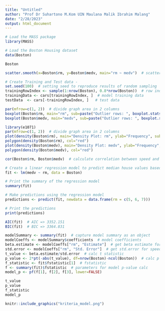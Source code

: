 ```yaml
---
title: "Untitled"
author: "Prof Dr Suhartono M.Kom UIN Maulana Malik Ibrahim Malang"
date: "2/28/2023"
output: html_document
---
```


```r
# Load the MASS package
library(MASS)

# Load the Boston Housing dataset
data(Boston)
```

```r
Boston
```

```r
scatter.smooth(x=Boston$rm, y=Boston$medv, main="rm ~ medv")  # scatterplot
```

```r
# Create Training and Test data -
set.seed(100)  # setting seed to reproduce results of random sampling
trainingRowIndex <- sample(1:nrow(Boston), 0.8*nrow(Boston))  # row indices for training data
trainingData <- cars[trainingRowIndex, ]  # model training data
testData  <- cars[-trainingRowIndex, ]   # test data
```

```r
par(mfrow=c(1, 2))  # divide graph area in 2 columns
boxplot(Boston$rm, main="rm", sub=paste("Outlier rows: ", boxplot.stats(cars$speed)$out))  # box plot for 'speed'
boxplot(Boston$medv, main="medv", sub=paste("Outlier rows: ", boxplot.stats(cars$dist)$out))  # box plot for 'distance'
```

```r
library(e1071)
par(mfrow=c(1, 2))  # divide graph area in 2 columns
plot(density(Boston$rm), main="Density Plot: rm", ylab="Frequency", sub=paste("Skewness:", round(e1071::skewness(Boston$rm), 2)))  # density plot for 'rm'
polygon(density(Boston$rm), col="red")
plot(density(Boston$medv), main="Density Plot: medv", ylab="Frequency", sub=paste("Skewness:", round(e1071::skewness(Boston$medv), 2)))  # density plot for 'dist'
polygon(density(Boston$medv), col="red")
```

```r
cor(Boston$rm, Boston$medv)  # calculate correlation between speed and distance 
```

```r
# Create a linear regression model to predict median house values based on number of rooms
fit <- lm(medv ~ rm, data = Boston)

# Print the summary of the regression model
summary(fit)

```

```r
# Make predictions using the regression model
predictions <- predict(fit, newdata = data.frame(rm = c(5, 6, 7)))

# Print the predictions
print(predictions)
```

```r
AIC(fit)  # AIC => 3352.151
BIC(fit)  # BIC => 3364.831
```

```r
modelSummary <- summary(fit)  # capture model summary as an object
modelCoeffs <- modelSummary$coefficients  # model coefficients
beta.estimate <- modelCoeffs["rm", "Estimate"]  # get beta estimate for speed
std.error <- modelCoeffs["rm", "Std. Error"]  # get std.error for speed
t_value <- beta.estimate/std.error  # calc t statistic
p_value <- 2*pt(-abs(t_value), df=nrow(Boston)-ncol(Boston))  # calc p Value
f_statistic <- fit$fstatistic[1]  # fstatistic
f <- summary(fit)$fstatistic  # parameters for model p-value calc
model_p <- pf(f[1], f[2], f[3], lower=FALSE)
```

```r
t_value
p_value
f_statistic
model_p
```

```r
knitr::include_graphics("kriteria_model.png")
```
